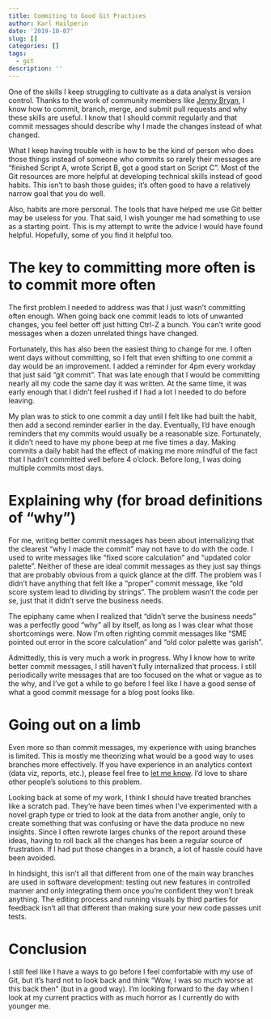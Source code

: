 ```yaml
---
title: Commiting to Good Git Practices
author: Karl Hailperin
date: '2019-10-07'
slug: []
categories: []
tags:
  - git
description: ''
---
```

One of the skills I keep struggling to cultivate as a data analyst is version 
control. Thanks to the work of community members like 
[Jenny Bryan](https://happygitwithr.com/), I know how to commit, branch, merge, 
and submit pull requests and why these skills are useful. I know that I 
should commit regularly and that commit messages should describe why I made the 
changes instead of what changed.

What I keep having trouble with is how to be the kind of person who does those
things instead of someone who commits so rarely their messages are 
"finished Script A, wrote Script B, got a good start on Script C". Most of the 
Git resources are more helpful at developing technical skills instead of good 
habits. This isn't to bash those guides; it's often good to have a 
relatively narrow goal that you do well. 

Also, habits are more personal. The tools that have helped me use Git better 
may be useless for you. That said, I wish younger me had something to use as a 
starting point. This is my attempt to write the advice I would have found 
helpful. Hopefully, some of you find it helpful too.

# The key to committing more often is to commit more often 

The first problem I needed to address was that I just wasn't committing often 
enough. When going back one commit leads to lots of unwanted changes, you feel 
better off just hitting Ctrl-Z a bunch. You can't write good messages when a 
dozen unrelated things have changed.

Fortunately, this has also been the easiest thing to change for me. I often 
went days without committing, so I felt that even shifting to one commit a 
day would be an improvement. I added a reminder for 4pm every workday that just 
said "git commit". That was late enough that I would be committing nearly all my 
code the same day it was written. At the same time, it was early enough that I 
didn't feel rushed if I had a lot I needed to do before leaving.

My plan was to stick to one commit a day until I felt like had built the habit, 
then add a second reminder earlier in the day. Eventually, I'd have enough 
reminders that my commits would usually be a reasonable size. Fortunately, it 
didn't need to have my phone beep at me five times a day. Making commits a daily
habit had the effect of making me more mindful of the fact that I hadn't 
committed well before 4 o'clock. Before long, I was doing multiple commits most
days.

# Explaining why (for broad definitions of "why")
For me, writing better commit messages has been about internalizing that the 
clearest "why I made the commit" may not have to do with the code. I used to 
write messages like "fixed score calculation" and "updated color palette". 
Neither of these are ideal commit messages as they just say things that are
probably obvious from a quick glance at the diff. The problem was I didn't have 
anything that felt like a "proper" commit message, like "old score system lead 
to dividing by strings". The problem wasn't the code per se, just that it 
didn't serve the business needs.

The epiphany came when I realized that "didn't serve the business needs" was a 
perfectly good "why" all by itself, as long as I was clear what those 
shortcomings were. Now I'm often righting commit messages like "SME pointed out
error in the score calculation" and "old color palette was garish".

Admittedly, this is very much a work in progress. Why I know how to write 
better commit messages, I still haven't fully internalized that process. I
still periodically write messages that are too focused on the what or vague as 
to the why, and I've got a while to go before I feel like I have a good sense of
what a good commit message for a blog post looks like.

# Going out on a limb
Even more so than commit messages, my experience with using branches is limited.
This is mostly me theorizing what would be a good way to uses branches more 
effectively. If you have experience in an analytics context (data viz, reports, 
etc.), please feel free to [let me know](https://twitter.com/khailper). I'd 
love to share other people's solutions to this problem.

Looking back at some of my work, I think I should have treated branches like 
a scratch pad. They're have been times when I've experimented with a novel 
graph type or tried to look at the data from another angle, only to create 
something that was confusing or have the data produce no new insights. Since I 
often rewrote larges chunks of the report around these ideas, having to roll
back all the changes has been a regular source of frustration. If I had put 
those changes in a branch, a lot of hassle could have been avoided.

In hindsight, this isn't all that different from one of the main way branches 
are used in software development: testing out new features in controlled manner
and only integrating them once you're confident they won't break anything. The 
editing process and running visuals by third parties for feedback isn't all that
different than making sure your new code passes unit tests.

# Conclusion
I still feel like I have a ways to go before I feel comfortable with my use of
Git, but it's hard not to look back and think "Wow, I was so much worse at this
back then" (but in a good way). I'm looking forward to the day when I look at my
current practics with as much horror as I currently do with younger me.
